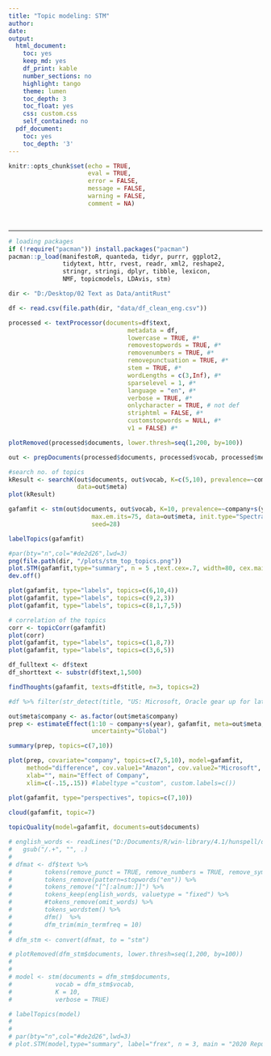 ```yaml
---
title: "Topic modeling: STM"
author: 
date: 
output:
  html_document:
    toc: yes
    keep_md: yes
    df_print: kable
    number_sections: no
    highlight: tango
    theme: lumen
    toc_depth: 3
    toc_float: yes
    css: custom.css
    self_contained: no
  pdf_document:
    toc: yes
    toc_depth: '3'
---
```

  
<style>
div.answer {background-color:#f3f0ff; border-radius: 5px; padding: 20px;}
</style>


```r
knitr::opts_chunk$set(echo = TRUE,
                      eval = TRUE,
                      error = FALSE,
                      message = FALSE,
                      warning = FALSE,
                      comment = NA)
```

<br>

***

```r
# loading packages
if (!require("pacman")) install.packages("pacman")
pacman::p_load(manifestoR, quanteda, tidyr, purrr, ggplot2, 
               tidytext, httr, rvest, readr, xml2, reshape2,
               stringr, stringi, dplyr, tibble, lexicon,
               NMF, topicmodels, LDAvis, stm)
```

```r
dir <- "D:/Desktop/02 Text as Data/antitRust"

df <- read.csv(file.path(dir, "data/df_clean_eng.csv"))
```

```r
processed <- textProcessor(documents=df$text,
                                 metadata = df,
                                 lowercase = TRUE, #*
                                 removestopwords = TRUE, #*
                                 removenumbers = TRUE, #*
                                 removepunctuation = TRUE, #*
                                 stem = TRUE, #*
                                 wordLengths = c(3,Inf), #*
                                 sparselevel = 1, #*
                                 language = "en", #*
                                 verbose = TRUE, #*
                                 onlycharacter = TRUE, # not def
                                 striphtml = FALSE, #*
                                 customstopwords = NULL, #*
                                 v1 = FALSE) #*

plotRemoved(processed$documents, lower.thresh=seq(1,200, by=100))

out <- prepDocuments(processed$documents, processed$vocab, processed$meta, lower.thresh = 20)

```

```r
#search no. of topics
kResult <- searchK(out$documents, out$vocab, K=c(5,10), prevalence=~company+s(year),
                   data=out$meta)
plot(kResult)
```


```r
gafamfit <- stm(out$documents, out$vocab, K=10, prevalence=~company+s(year), 
                       max.em.its=75, data=out$meta, init.type="Spectral", 
                       seed=28)

labelTopics(gafamfit)
```

```r
#par(bty="n",col="#de2d26",lwd=3)
png(file.path(dir, "/plots/stm_top_topics.png"))
plot.STM(gafamfit,type="summary", n = 5 ,text.cex=.7, width=80, cex.main =.8, xlim=c(0,.3))
dev.off()

plot(gafamfit, type="labels", topics=c(6,10,4))
plot(gafamfit, type="labels", topics=c(9,2,3))
plot(gafamfit, type="labels", topics=c(8,1,7,5))
```

```r
# correlation of the topics
corr <- topicCorr(gafamfit)
plot(corr)
plot(gafamfit, type="labels", topics=c(1,8,7))
plot(gafamfit, type="labels", topics=c(3,6,5))
```

```r
df_fulltext <- df$text
df_shorttext <- substr(df$text,1,500)

findThoughts(gafamfit, texts=df$title, n=3, topics=2)

#df %>% filter(str_detect(title, "US: Microsoft, Oracle gear up for latest non-poaching fight"))

```

```r
out$meta$company <- as.factor(out$meta$company)
prep <- estimateEffect(1:10 ~ company+s(year), gafamfit, meta=out$meta, 
                       uncertainty="Global")

summary(prep, topics=c(7,10))
```


```r
plot(prep, covariate="company", topics=c(7,5,10), model=gafamfit, 
     method="difference", cov.value1="Amazon", cov.value2="Microsoft",
     xlab="", main="Effect of Company",
     xlim=c(-.15,.15)) #labeltype ="custom", custom.labels=c())

```


```r
plot(gafamfit, type="perspectives", topics=c(7,10))
     
cloud(gafamfit, topic=7)

```




```r
topicQuality(model=gafamfit, documents=out$documents)
```



```r
# english_words <- readLines("D:/Documents/R/win-library/4.1/hunspell/dict/en_US.dic") %>% 
#   gsub("/.+", "", .)
# 
# dfmat <- df$text %>%
#         tokens(remove_punct = TRUE, remove_numbers = TRUE, remove_symbols = TRUE) %>%
#         tokens_remove(pattern=stopwords("en")) %>%
#         tokens_remove("[^[:alnum:]]") %>%
#         tokens_keep(english_words, valuetype = "fixed") %>% 
#         #tokens_remove(omit_words) %>%
#         tokens_wordstem() %>%
#         dfm()  %>%
#         dfm_trim(min_termfreq = 10) 
# 
# dfm_stm <- convert(dfmat, to = "stm")

# plotRemoved(dfm_stm$documents, lower.thresh=seq(1,200, by=100))
# 
# 
# model <- stm(documents = dfm_stm$documents,
#            vocab = dfm_stm$vocab,
#            K = 10,
#            verbose = TRUE)

```

```r
# labelTopics(model)
# 
# 
# par(bty="n",col="#de2d26",lwd=3)
# plot.STM(model,type="summary", label="frex", n = 3, main = "2020 Republicans", text.cex=.8, width=30, cex.main =.8)

```
